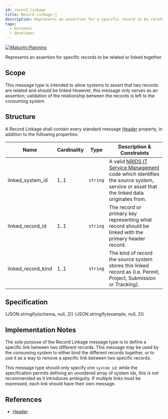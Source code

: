 ```yaml
---
id: record_linkage
title: Record Linkage 🚧
description: Represents an assertion for a specific record to be related or linked together
tags:
  - business
  - developer
---
```




[![Maturity:Planning](https://img.shields.io/badge/Maturity-Planning-orange)](/docs/spec#maturity)

Represents an assertion for specific records to be related or linked together.

## Scope

This message type is intended to allow systems to assert that two records are related and should be linked
However, this message only serves as an assertion; validation of the relationship between the records is left to the
consuming system.

## Structure

A Record Linkage shall contain every standard message [Header](/docs/spec/element/data/header#structure) property, in addition to
the following properties:

| Name               | Cardinality | Type     | Description & Constraints                                                                                                                                                                                         |
| ------------------ | ----------- | -------- | ----------------------------------------------------------------------------------------------------------------------------------------------------------------------------------------------------------------- |
| linked_system_id   | 1..1        | `string` | A valid [NRIDS IT Service Management](https://apps.nrs.gov.bc.ca/int/jira/secure/ObjectSchema.jspa?id=1&typeId=5) code which identifies the source system, service or asset that the linked data originates from. |
| linked_record_id   | 1..1        | `string` | The record or primary key representing what record should be linked with the primary header record.                                                                                                               |
| linked_record_kind | 1..1        | `string` | The kind of record the source system stores this linked record as (i.e. Permit, Project, Submission or Tracking).                                                                                                 |

## Specification

<Tabs queryString="tab">
  <TabItem
    value="schema"
    label="Schema"
    default
  >
    <JSONSchemaViewer
      resolverOptions={generateResolverOptions({ remote: true })}
      schema={schema}
      viewerOptions={{ showExamples: true }}
    />
  </TabItem>
  <TabItem
    value="source"
    label="Source"
  >
    <CodeBlock
      language="json"
      showLineNumbers
    >
      {JSON.stringify(schema, null, 2)}
    </CodeBlock>
  </TabItem>
  <TabItem
    value="example"
    label="Example"
  >
    <CodeBlock
      language="json"
      showLineNumbers
    >
      {JSON.stringify(example, null, 2)}
    </CodeBlock>
  </TabItem>
</Tabs>

## Implementation Notes

The sole purpose of the Record Linkage message type is to define a specific link between two different records. This message may be used by the consuming system to either bind the different records together, or to use it as a way to remove a specific link between two specific records.

This message type should only specify one `system_id`; while the specification permits defining an unordered array of system ids, this is not recommended as it introduces ambiguity. If multiple links must be expressed, each link should have their own message.

## References

- [Header](/docs/spec/element/data/header)
